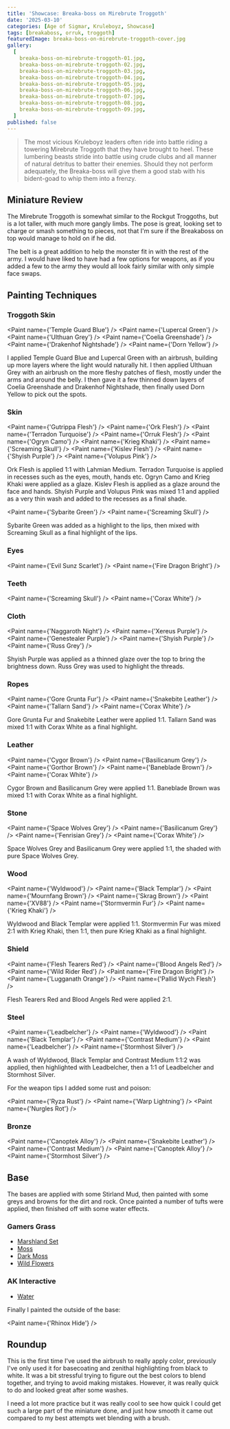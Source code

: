```yaml
---
title: 'Showcase: Breaka-boss on Mirebrute Troggoth'
date: '2025-03-10'
categories: [Age of Sigmar, Kruleboyz, Showcase]
tags: [breakaboss, orruk, troggoth]
featuredImage: breaka-boss-on-mirebrute-troggoth-cover.jpg
gallery:
  [
    breaka-boss-on-mirebrute-troggoth-01.jpg,
    breaka-boss-on-mirebrute-troggoth-02.jpg,
    breaka-boss-on-mirebrute-troggoth-03.jpg,
    breaka-boss-on-mirebrute-troggoth-04.jpg,
    breaka-boss-on-mirebrute-troggoth-05.jpg,
    breaka-boss-on-mirebrute-troggoth-06.jpg,
    breaka-boss-on-mirebrute-troggoth-07.jpg,
    breaka-boss-on-mirebrute-troggoth-08.jpg,
    breaka-boss-on-mirebrute-troggoth-09.jpg,
  ]
published: false
---
```



> The most vicious Kruleboyz leaders often ride into battle riding a towering Mirebrute Troggoth that they have brought
> to heel. These lumbering beasts stride into battle using crude clubs and all manner of natural detritus to batter
> their enemies. Should they not perform adequately, the Breaka-boss will give them a good stab with his bident-goad
> to whip them into a frenzy.

## Miniature Review

The Mirebrute Troggoth is somewhat similar to the Rockgut Troggoths, but is a lot taller, with much more gangly limbs.
The pose is great, looking set to charge or smash something to pieces, not that I'm sure if the Breakaboss on top
would manage to hold on if he did.

The belt is a great addition to help the monster fit in with the rest of the army. I would have liked to have had a few
options for weapons, as if you added a few to the army they would all look fairly similar with only simple face swaps.

## Painting Techniques

### Troggoth Skin

<Paint name={'Temple Guard Blue'} />
<Paint name={'Lupercal Green'} />
<Paint name={'Ulthuan Grey'} />
<Paint name={'Coelia Greenshade'} />
<Paint name={'Drakenhof Nightshade'} />
<Paint name={'Dorn Yellow'} />

I applied Temple Guard Blue and Lupercal Green with an airbrush, building up more layers where the light would
naturally hit. I then applied Ulthuan Grey with an airbrush on the more fleshy patches of flesh, mostly under the
arms and around the belly. I then gave it a few thinned down layers of Coelia Greenshade and Drakenhof Nightshade,
then finally used Dorn Yellow to pick out the spots.

### Skin

<Paint name={'Gutrippa Flesh'} />
<Paint name={'Ork Flesh'} />
<Paint name={'Terradon Turquoise'} />
<Paint name={'Orruk Flesh'} />
<Paint name={'Ogryn Camo'} />
<Paint name={'Krieg Khaki'} />
<Paint name={'Screaming Skull'} />
<Paint name={'Kislev Flesh'} />
<Paint name={'Shyish Purple'} />
<Paint name={'Volupus Pink'} />

Ork Flesh is applied 1:1 with Lahmian Medium. Terradon Turquoise is applied in recesses such as the eyes, mouth,
hands etc. Ogryn Camo and Krieg Khaki were applied as a glaze. Kislev Flesh is applied as a glaze around the face and
hands. Shyish Purple and Volupus Pink was mixed 1:1 and applied as a very thin wash and added to the recesses as a final
shade.

<Paint name={'Sybarite Green'} />
<Paint name={'Screaming Skull'} />

Sybarite Green was added as a highlight to the lips, then mixed with Screaming Skull as a final highlight of the lips.

### Eyes

<Paint name={'Evil Sunz Scarlet'} />
<Paint name={'Fire Dragon Bright'} />

### Teeth

<Paint name={'Screaming Skull'} />
<Paint name={'Corax White'} />

### Cloth

<Paint name={'Naggaroth Night'} />
<Paint name={'Xereus Purple'} />
<Paint name={'Genestealer Purple'} />
<Paint name={'Shyish Purple'} />
<Paint name={'Russ Grey'} />

Shyish Purple was applied as a thinned glaze over the top to bring the brightness down. Russ Grey was used to highlight
the threads.

### Ropes

<Paint name={'Gore Grunta Fur'} />
<Paint name={'Snakebite Leather'} />
<Paint name={'Tallarn Sand'} />
<Paint name={'Corax White'} />

Gore Grunta Fur and Snakebite Leather were applied 1:1. Tallarn Sand was mixed 1:1 with Corax White as a final
highlight.

### Leather

<Paint name={'Cygor Brown'} />
<Paint name={'Basilicanum Grey'} />
<Paint name={'Gorthor Brown'} />
<Paint name={'Baneblade Brown'} />
<Paint name={'Corax White'} />

Cygor Brown and Basilicanum Grey were applied 1:1. Baneblade Brown was mixed 1:1 with Corax White as a final highlight.

### Stone

<Paint name={'Space Wolves Grey'} />
<Paint name={'Basilicanum Grey'} />
<Paint name={'Fenrisian Grey'} />
<Paint name={'Corax White'} />

Space Wolves Grey and Basilicanum Grey were applied 1:1, the shaded with pure Space Wolves Grey.

### Wood

<Paint name={'Wyldwood'} />
<Paint name={'Black Templar'} />
<Paint name={'Mournfang Brown'} />
<Paint name={'Skrag Brown'} />
<Paint name={'XV88'} />
<Paint name={'Stormvermin Fur'} />
<Paint name={'Krieg Khaki'} />

Wyldwood and Black Templar were applied 1:1. Stormvermin Fur was mixed 2:1 with Krieg Khaki, then 1:1, then pure
Krieg Khaki as a final highlight.

### Shield

<Paint name={'Flesh Tearers Red'} />
<Paint name={'Blood Angels Red'} />
<Paint name={'Wild Rider Red'} />
<Paint name={'Fire Dragon Bright'} />
<Paint name={'Lugganath Orange'} />
<Paint name={'Pallid Wych Flesh'} />

Flesh Tearers Red and Blood Angels Red were applied 2:1.

### Steel

<Paint name={'Leadbelcher'} />
<Paint name={'Wyldwood'} />
<Paint name={'Black Templar'} />
<Paint name={'Contrast Medium'} />
<Paint name={'Leadbelcher'} />
<Paint name={'Stormhost Silver'} />

A wash of Wyldwood, Black Templar and Contrast Medium 1:1:2 was applied, then highlighted with Leadbelcher, then
a 1:1 of Leadbelcher and Stormhost Silver.

For the weapon tips I added some rust and poison:

<Paint name={'Ryza Rust'} />
<Paint name={'Warp Lightning'} />
<Paint name={'Nurgles Rot'} />

### Bronze

<Paint name={'Canoptek Alloy'} />
<Paint name={'Snakebite Leather'} />
<Paint name={'Contrast Medium'} />
<Paint name={'Canoptek Alloy'} />
<Paint name={'Stormhost Silver'} />

## Base

The bases are applied with some Stirland Mud, then painted with some greys and browns for the dirt and rock.
Once painted a number of tufts were applied, then finished off with some water effects.

### Gamers Grass

- [Marshland Set](https://gamersgrass.com/product/marshland-set/)
- [Moss](https://gamersgrass.com/product/moss-2mm/)
- [Dark Moss](https://gamersgrass.com/product/dark-moss-2mm/)
- [Wild Flowers](https://gamersgrass.com/product/wild-flowers-set/)

### AK Interactive

- [Water](https://ak-interactive.com/product/puddles-60ml/)

Finally I painted the outside of the base:

<Paint name={'Rhinox Hide'} />

## Roundup

This is the first time I've used the airbrush to really apply color, previously I've only used it for basecoating and
zenithal highlighting from black to white. It was a bit stressful trying to figure out the best colors to blend
together, and trying to avoid making mistakes. However, it was really quick to do and looked great after some washes.

I need a lot more practice but it was really cool to see how quick I could get such a large part of the miniature done,
and just how smooth it came out compared to my best attempts wet blending with a brush.
